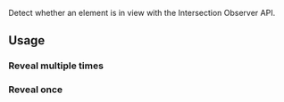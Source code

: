 
Detect whether an element is in view with the Intersection Observer API.

## Usage

### Reveal multiple times


<Reveal />


### Reveal once

<Reveal trackOnce={true} />
